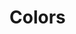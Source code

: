 
<Meta title="Styleguide/Colors" />

# Colors

<ColorPalette>
  <ColorItem
    title="$color-primary"
    subtitle="1 | 2 | 3"
    colors={[
      '#30417D',
      '#4881AF',
      '#9AC4FE',
    ]}
  />
  <ColorItem
    title="$color-secondary"
    subtitle="1 | 2 | 3"
    colors={[
      '#3D8A7C',
      '#1CC664',
      '#55E581',
    ]}
  />
  <ColorItem
    title="$color-success-1"
    colors={['#3C8D40']}
  />
  <ColorItem
    title="$color-success-2"
    colors={['#50AE55']}
  />
  <ColorItem
    title="$color-success-3"
    colors={['#83C686']}
  />
  <ColorItem
    title="$color-error-1"
    colors={['#D13135']}
  />
  <ColorItem
    title="$color-error-2"
    colors={['#F1453D']}
  />
  <ColorItem
    title="$color-error-3"
    colors={['#E37475']}
  />
</ColorPalette>